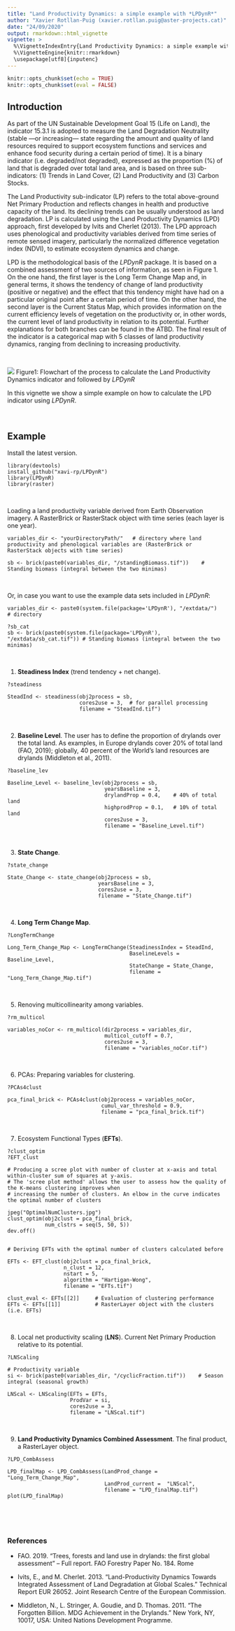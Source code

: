 ```yaml
---
title: "Land Productivity Dynamics: a simple example with *LPDynR*"
author: "Xavier Rotllan-Puig (xavier.rotllan.puig@aster-projects.cat)"
date: "24/09/2020"
output: rmarkdown::html_vignette
vignette: >
  %\VignetteIndexEntry{Land Productivity Dynamics: a simple example with LPDynR}
  %\VignetteEngine{knitr::rmarkdown}
  \usepackage[utf8]{inputenc}
---
```


```r
knitr::opts_chunk$set(echo = TRUE)
knitr::opts_chunk$set(eval = FALSE)
```


## Introduction

As part of the UN Sustainable Development Goal 15 (Life on Land), the indicator 15.3.1 is adopted to measure the Land Degradation Neutrality (stable —or increasing— state regarding the amount and quality of land resources required to support ecosystem functions and services and enhance food security during a certain period of time). It is a binary indicator (i.e. degraded/not degraded), expressed as the proportion (%) of land that is degraded over total land area, and is based on three sub-indicators: (1) Trends in Land Cover, (2) Land Productivity and (3) Carbon Stocks. 

The Land Productivity sub-indicator (LP) refers to the total above-ground Net Primary Production and reflects changes in health and productive capacity of the land. Its declining trends can be usually understood as land degradation. LP is calculated using the Land Productivity Dynamics (LPD) approach, first developed by Ivits and Cherlet (2013). The LPD approach uses phenological and productivity variables derived from time series of remote sensed imagery, particularly the normalized difference vegetation index (NDVI), to estimate ecosystem dynamics and change. 

LPD is the methodological basis of the *LPDynR* package. It is based on a combined assessment of two sources of information, as seen in Figure 1. On the one hand, the first layer is the Long Term Change Map and, in general terms, it shows the tendency of change of land productivity (positive or negative) and the effect that this tendency might have had on a particular original point after a certain period of time. On the other hand, the second layer is the Current Status Map, which provides information on the current efficiency levels of vegetation on the productivity or, in other words, the current level of land productivity in relation to its potential. Further explanations for both branches can be found in the ATBD. The final result of the indicator is a categorical map with 5 classes of land productivity dynamics, ranging from declining to increasing productivity.

&nbsp;

![](graph02.png?raw=true)
Figure1: Flowchart of the process to calculate the Land Productivity Dynamics indicator and followed by *LPDynR*
&nbsp;

In this vignette we show a simple example on how to calculate the LPD indicator using *LPDynR*.
&nbsp;

&nbsp;


## Example

Install the latest version.
```
library(devtools)
install_github("xavi-rp/LPDynR")
library(LPDynR)
library(raster)
```
&nbsp;

Loading a land productivity variable derived from Earth Observation imagery. A RasterBrick or RasterStack object with time series (each layer is one year).
```
variables_dir <- "yourDirectoryPath/"   # directory where land productivity and phenological variables are (RasterBrick or RasterStack objects with time series)

sb <- brick(paste0(variables_dir, "/standingBiomass.tif"))    # Standing biomass (integral between the two minimas)
```
&nbsp;


Or, in case you want to use the example data sets included in *LPDynR*:

```
variables_dir <- paste0(system.file(package='LPDynR'), "/extdata/")   # directory

?sb_cat
sb <- brick(paste0(system.file(package='LPDynR'), "/extdata/sb_cat.tif")) # Standing biomass (integral between the two minimas)
```
&nbsp;




1) **Steadiness Index** (trend tendency + net change).
```
?steadiness

SteadInd <- steadiness(obj2process = sb, 
                       cores2use = 3,  # for parallel processing
                       filename = "SteadInd.tif")
```
&nbsp;


2) **Baseline Level**. The user has to define the proportion of drylands over the total land. As examples, in Europe drylands cover 20% of total land (FAO, 2019); globally, 40 percent of the World’s land resources are drylands (Middleton et al., 2011).

```
?baseline_lev

Baseline_Level <- baseline_lev(obj2process = sb, 
                               yearsBaseline = 3, 
                               drylandProp = 0.4,    # 40% of total land 
                               highprodProp = 0.1,   # 10% of total land
                               cores2use = 3, 
                               filename = "Baseline_Level.tif")
```
&nbsp;


3) **State Change**.
```
?state_change

State_Change <- state_change(obj2process = sb, 
                             yearsBaseline = 3, 
                             cores2use = 3,
                             filename = "State_Change.tif")
```
&nbsp;


4) **Long Term Change Map**.
```
?LongTermChange

Long_Term_Change_Map <- LongTermChange(SteadinessIndex = SteadInd, 
                                       BaselineLevels = Baseline_Level,
                                       StateChange = State_Change, 
                                       filename = "Long_Term_Change_Map.tif")
```
&nbsp;


5) Renoving multicollinearity among variables.
```
?rm_multicol

variables_noCor <- rm_multicol(dir2process = variables_dir,    
                               multicol_cutoff = 0.7, 
                               cores2use = 3,
                               filename = "variables_noCor.tif")
```
&nbsp;


6) PCAs: Preparing variables for clustering.
```
?PCAs4clust

pca_final_brick <- PCAs4clust(obj2process = variables_noCor, 
                              cumul_var_threshold = 0.9,
                              filename = "pca_final_brick.tif")
```
&nbsp;


7) Ecosystem Functional Types (**EFTs**).
```
?clust_optim
?EFT_clust

# Producing a scree plot with number of cluster at x-axis and total within-cluster sum of squares at y-axis.
# The 'scree plot method' allows the user to assess how the quality of the K-means clustering improves when 
# increasing the number of clusters. An elbow in the curve indicates the optimal number of clusters

jpeg("OptimalNumClusters.jpg")
clust_optim(obj2clust = pca_final_brick, 
            num_clstrs = seq(5, 50, 5))
dev.off()


# Deriving EFTs with the optimal number of clusters calculated before

EFTs <- EFT_clust(obj2clust = pca_final_brick, 
                  n_clust = 12, 
                  nstart = 5,  
                  algorithm = "Hartigan-Wong",
                  filename = "EFTs.tif")

clust_eval <- EFTs[[2]]     # Evaluation of clustering performance
EFTs <- EFTs[[1]]           # RasterLayer object with the clusters (i.e. EFTs)
```
&nbsp;


8) Local net productivity scaling (**LNS**). Current Net Primary Production relative to its potential.
```
?LNScaling

# Productivity variable
si <- brick(paste0(variables_dir, "/cyclicFraction.tif"))    # Season integral (seasonal growth)

LNScal <- LNScaling(EFTs = EFTs, 
                    ProdVar = si, 
                    cores2use = 3,
                    filename = "LNScal.tif")
```
&nbsp;


9) **Land Productivity Dynamics Combined Assessment**. The final product, a RasterLayer object.
```
?LPD_CombAssess

LPD_finalMap <- LPD_CombAssess(LandProd_change = "Long_Term_Change_Map", 
                               LandProd_current =  "LNScal",
                               filename = "LPD_finalMap.tif")
plot(LPD_finalMap)
```

&nbsp;

&nbsp;

### References

- FAO. 2019. “Trees, forests and land use in drylands: the first global assessment” – Full report. FAO Forestry Paper No. 184. Rome

- Ivits, E., and M. Cherlet. 2013. “Land-Productivity Dynamics Towards Integrated Assessment of Land Degradation at Global Scales.” Technical Report EUR 26052. Joint Research Centre of the European Commission.

- Middleton, N., L. Stringer, A. Goudie, and D. Thomas. 2011. “The Forgotten Billion. MDG Achievement in the Drylands.” New York, NY, 10017, USA: United Nations Development Programme.

